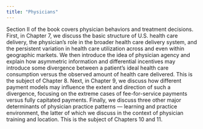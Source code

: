 ```yaml
---
title: "Physicians"
---
```


Section II of the book covers physician behaviors and treatment decisions. First, in Chapter 7, we discuss the basic structure of U.S. health care delivery, the physician's role in the broader health care delivery system, and the persistent variation in health care utilization across and even within geographic markets. We then introduce the idea of physician agency and explain how asymmetric information and differential incentives may introduce some divergence between a patient's ideal health care consumption versus the observed amount of health care delivered. This is the subject of Chapter 8. Next, in Chapter 9, we discuss how different payment models may influence the extent and direction of such a divergence, focusing on the extreme cases of fee-for-service payments versus fully capitated payments. Finally, we discuss three other major determinants of physician practice patterns --- learning and practice environment, the latter of which we discuss in the context of physician training and location. This is the subject of Chapters 10 and 11.
